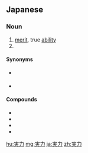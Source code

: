 ==Japanese==
{{ja-kanjitab|じつ|りょく|yomi=o}}

===Noun===
{{ja-noun|じつりょく|kyu=實力}}

# [[merit]], true [[ability]]
# {{l|en|force|id=ability to attack, control, or constrain}}

====Synonyms====
* {{sense|merit}} {{ja-r|力量|りきりょう}}
* {{sense|force}} {{ja-r|武力|ぶりょく}}

====Compounds====
* {{ja-r|実力行使|じつりょくこうし}}
* {{ja-r|実力行為|じつりょくこうい}}
* {{ja-r|実力者|じつりょくしゃ}}
* {{ja-r|実力主義|じつりょくしゅぎ}}

[[hu:実力]]
[[mg:実力]]
[[ja:実力]]
[[zh:実力]]
